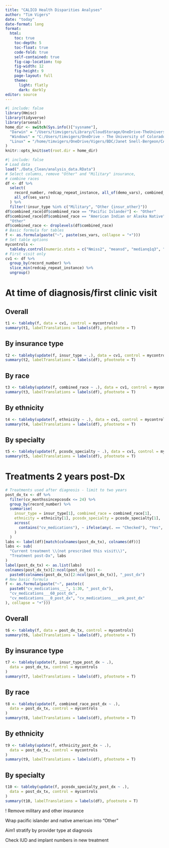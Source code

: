 ```yaml
---
title: "CALICO Health Disparities Analyses"
author: "Tim Vigers"
date: "today"
date-format: long
format:
  html:
    toc: true
    toc-depth: 5
    toc-float: true
    code-fold: true
    self-contained: true
    fig-cap-location: top
    fig-width: 12
    fig-height: 9
    page-layout: full
    theme:
      light: flatly
      dark: darkly
editor: source
---
```


```r
#| include: false
library(Hmisc)
library(tidyverse)
library(arsenal)
home_dir <- switch(Sys.info()["sysname"],
  "Darwin" = "/Users/timvigers/Library/CloudStorage/OneDrive-TheUniversityofColoradoDenver/Vigers/BDC/Janet Snell-Bergeon/CALICO",
  "Windows" = "C:/Users/timvigers/OneDrive - The University of Colorado Denver/Vigers/BDC/Janet Snell-Bergeon/CALICO",
  "Linux" = "/home/timvigers/OneDrive/Vigers/BDC/Janet Snell-Bergeon/CALICO"
)
knitr::opts_knit$set(root.dir = home_dir)
```

```r
#| include: false
# Load data
load("./Data_Clean/analysis_data.RData")
# Select columns, remove "Other" and "Military" insurance,
# combine races
df <- df %>%
  select(
    record_number, redcap_repeat_instance, all_of(demo_vars), combined_race,
    all_of(ses_vars)
  ) %>%
  filter(!insur_type %in% c("Military", "Other {insur_other}"))
df$combined_race[df$combined_race == "Pacific Islander"] <- "Other"
df$combined_race[df$combined_race == "American Indian or Alaska Native"] <-
  "Other"
df$combined_race <- droplevels(df$combined_race)
# Basic formula for tables
f <- as.formula(paste("~", paste(ses_vars, collapse = "+")))
# Set table options
mycontrols <-
  tableby.control(numeric.stats = c("Nmiss2", "meansd", "medianq1q3", "range"))
# First visit only
cv1 <- df %>%
  group_by(record_number) %>%
  slice_min(redcap_repeat_instance) %>%
  ungroup()
```

# At time of diagnosis/first clinic visit

## Overall

```r
t1 <- tableby(f, data = cv1, control = mycontrols)
summary(t1, labelTranslations = labels(df), pfootnote = T)
```

## By insurance type

```r
t2 <- tableby(update(f, insur_type ~ .), data = cv1, control = mycontrols)
summary(t2, labelTranslations = labels(df), pfootnote = T)
```

## By race

```r
t3 <- tableby(update(f, combined_race ~ .), data = cv1, control = mycontrols)
summary(t3, labelTranslations = labels(df), pfootnote = T)
```

## By ethnicity

```r
t4 <- tableby(update(f, ethnicity ~ .), data = cv1, control = mycontrols)
summary(t4, labelTranslations = labels(df), pfootnote = T)
```

## By specialty

```r
t5 <- tableby(update(f, pcosdx_specialty ~ .), data = cv1, control = mycontrols)
summary(t5, labelTranslations = labels(df), pfootnote = T)
```

# Treatments 2 years post-Dx

```r
# Treatments used after diagnosis - limit to two years
post_dx_tx <- df %>%
  filter(cv_monthssincepcosdx <= 24) %>%
  group_by(record_number) %>%
  summarise(
    insur_type = insur_type[1], combined_race = combined_race[1],
    ethnicity = ethnicity[1], pcosdx_specialty = pcosdx_specialty[1],
    across(
      contains("cv_medications"), ~ ifelse(any(. == "Checked"), "Yes", "No")
    )
  )
labs <- label(df)[match(colnames(post_dx_tx), colnames(df))]
labs <- sub(
  "Current treatment \\(not prescribed this visit\\)",
  "Treatment post-Dx", labs
)
label(post_dx_tx) <- as.list(labs)
colnames(post_dx_tx)[2:ncol(post_dx_tx)] <-
  paste0(colnames(post_dx_tx)[2:ncol(post_dx_tx)], "_post_dx")
# New basic formula
f <- as.formula(paste("~", paste(c(
  paste0("cv_medications___", 1:30, "_post_dx"),
  "cv_medications___60_post_dx",
  "cv_medications___0_post_dx", "cv_medications___unk_post_dx"
), collapse = "+")))
```

## Overall

```r
t6 <- tableby(f, data = post_dx_tx, control = mycontrols)
summary(t6, labelTranslations = labels(df), pfootnote = T)
```

## By insurance type

```r
t7 <- tableby(update(f, insur_type_post_dx ~ .),
  data = post_dx_tx, control = mycontrols
)
summary(t7, labelTranslations = labels(df), pfootnote = T)
```

## By race

```r
t8 <- tableby(update(f, combined_race_post_dx ~ .),
  data = post_dx_tx, control = mycontrols
)
summary(t8, labelTranslations = labels(df), pfootnote = T)
```

## By ethnicity

```r
t9 <- tableby(update(f, ethnicity_post_dx ~ .),
  data = post_dx_tx, control = mycontrols
)
summary(t9, labelTranslations = labels(df), pfootnote = T)
```

## By specialty

```r
t10 <- tableby(update(f, pcosdx_specialty_post_dx ~ .),
  data = post_dx_tx, control = mycontrols
)
summary(t10, labelTranslations = labels(df), pfootnote = T)
```

! Remove military and other insurance

Wrap pacific islander and native american into "Other"

Aim1 stratify by provider type at diagnosis

Check IUD and implant numbers in new treatment
